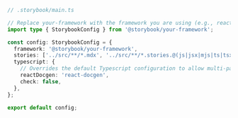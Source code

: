 ```ts
// .storybook/main.ts

// Replace your-framework with the framework you are using (e.g., react-webpack5, vue3-vite)
import type { StorybookConfig } from '@storybook/your-framework';

const config: StorybookConfig = {
  framework: '@storybook/your-framework',
  stories: ['../src/**/*.mdx', '../src/**/*.stories.@(js|jsx|mjs|ts|tsx)'],
  typescript: {
    // Overrides the default Typescript configuration to allow multi-package components to be documented via Autodocs.
    reactDocgen: 'react-docgen',
    check: false,
  },
};

export default config;
```
